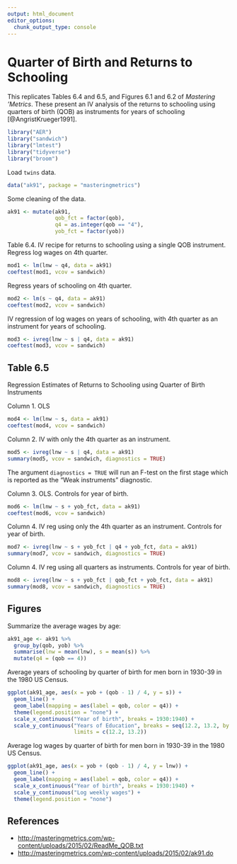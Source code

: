 ```yaml
---
output: html_document
editor_options:
  chunk_output_type: console
---
```

# Quarter of Birth and Returns to Schooling

This replicates Tables 6.4 and 6.5, and Figures 6.1 and 6.2 of *Mastering 'Metrics*.
These present an IV analysis of the returns to schooling using quarters of birth (QOB) as instruments for years of schooling [@AngristKrueger1991].

```r
library("AER")
library("sandwich")
library("lmtest")
library("tidyverse")
library("broom")
```

Load `twins` data.
```r
data("ak91", package = "masteringmetrics")
```

Some cleaning of the data.
```r
ak91 <- mutate(ak91,
               qob_fct = factor(qob),
               q4 = as.integer(qob == "4"),
               yob_fct = factor(yob))
```

Table 6.4. IV recipe for returns to schooling using a single QOB instrument.
Regress log wages on 4th quarter.
```r
mod1 <- lm(lnw ~ q4, data = ak91)
coeftest(mod1, vcov = sandwich)
```
Regress years of schooling on 4th quarter.
```r
mod2 <- lm(s ~ q4, data = ak91)
coeftest(mod2, vcov = sandwich)
```
IV regression of log wages on years of schooling, with 4th quarter as an instrument for years of schooling.
```r
mod3 <- ivreg(lnw ~ s | q4, data = ak91)
coeftest(mod3, vcov = sandwich)
```

## Table 6.5

Regression Estimates of Returns to Schooling using Quarter of Birth Instruments

Column 1. OLS
```r
mod4 <- lm(lnw ~ s, data = ak91)
coeftest(mod4, vcov = sandwich)
```

Column 2. IV with only the 4th quarter as an instrument.
```r
mod5 <- ivreg(lnw ~ s | q4, data = ak91)
summary(mod5, vcov = sandwich, diagnostics = TRUE)
```
The argument `diagnostics = TRUE` will run an F-test on the first stage which is reported as the "Weak instruments" diagnostic.

Column 3. OLS. Controls for year of birth.
```r
mod6 <- lm(lnw ~ s + yob_fct, data = ak91)
coeftest(mod6, vcov = sandwich)
```

Column 4. IV reg using only the 4th quarter as an instrument. Controls for year of birth.
```r
mod7 <- ivreg(lnw ~ s + yob_fct | q4 + yob_fct, data = ak91)
summary(mod7, vcov = sandwich, diagnostics = TRUE)
```

Column 4. IV reg using all quarters as instruments. Controls for year of birth.
```r
mod8 <- ivreg(lnw ~ s + yob_fct | qob_fct + yob_fct, data = ak91)
summary(mod8, vcov = sandwich, diagnostics = TRUE)
```

## Figures

Summarize the average wages by age:
```r
ak91_age <- ak91 %>%
  group_by(qob, yob) %>%
  summarise(lnw = mean(lnw), s = mean(s)) %>%
  mutate(q4 = (qob == 4))
```

Average years of schooling by quarter of birth for men born in 1930-39 in the 1980 US Census.
```r
ggplot(ak91_age, aes(x = yob + (qob - 1) / 4, y = s)) +
  geom_line() +
  geom_label(mapping = aes(label = qob, color = q4)) +
  theme(legend.position = "none") +
  scale_x_continuous("Year of birth", breaks = 1930:1940) +
  scale_y_continuous("Years of Education", breaks = seq(12.2, 13.2, by = 0.2),
                     limits = c(12.2, 13.2))
```

Average log wages by quarter of birth for men born in 1930-39 in the 1980 US Census.
```r
ggplot(ak91_age, aes(x = yob + (qob - 1) / 4, y = lnw)) +
  geom_line() +
  geom_label(mapping = aes(label = qob, color = q4)) +
  scale_x_continuous("Year of birth", breaks = 1930:1940) +
  scale_y_continuous("Log weekly wages") +
  theme(legend.position = "none")
```

## References {-}

-   <http://masteringmetrics.com/wp-content/uploads/2015/02/ReadMe_QOB.txt>
-   <http://masteringmetrics.com/wp-content/uploads/2015/02/ak91.do>
